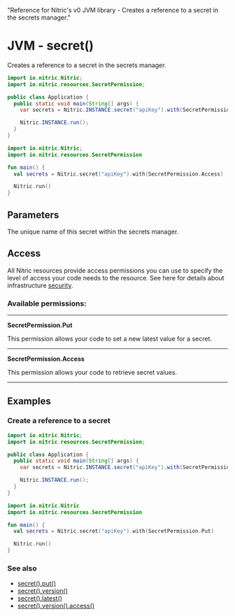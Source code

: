   "Reference for Nitric's v0 JVM library - Creates a reference to a secret in the secrets manager."

# JVM - secret()

Creates a reference to a secret in the secrets manager.

<Tabs syncKey="jvm-lang">

<TabItem label="Java">

```java
import io.nitric.Nitric;
import io.nitric.resources.SecretPermission;

public class Application {
  public static void main(String[] args) {
    var secrets = Nitric.INSTANCE.secret("apiKey").with(SecretPermission.Access);

    Nitric.INSTANCE.run();
  }
}
```

</TabItem>

<TabItem label="Kotlin">

```kotlin
import io.nitric.Nitric;
import io.nitric.resources.SecretPermission

fun main() {
  val secrets = Nitric.secret("apiKey").with(SecretPermission.Access)

  Nitric.run()
}
```

</TabItem>

</Tabs>

## Parameters

<Properties>
  <Property name="name" required type="String">
    The unique name of this secret within the secrets manager.
  </Property>
</Properties>

## Access

All Nitric resources provide access permissions you can use to specify the level of access your code needs to the resource. See here for details about infrastructure [security](/foundations/infrastructure/security).

### Available permissions:

---

**SecretPermission.Put**

This permission allows your code to set a new latest value for a secret.

---

**SecretPermission.Access**

This permission allows your code to retrieve secret values.

---

## Examples

### Create a reference to a secret

<Tabs syncKey="jvm-lang">

<TabItem label="Java">

```java
import io.nitric.Nitric;
import io.nitric.resources.SecretPermission;

public class Application {
  public static void main(String[] args) {
    var secrets = Nitric.INSTANCE.secret("apiKey").with(SecretPermission.Put);

    Nitric.INSTANCE.run();
  }
}
```

</TabItem>

<TabItem label="Kotlin">

```kotlin
import io.nitric.Nitric
import io.nitric.resources.SecretPermission

fun main() {
  val secrets = Nitric.secret("apiKey").with(SecretPermission.Put)

  Nitric.run()
}
```

</TabItem>

</Tabs>

### See also

- [secret().put()](./secret-put)
- [secret().version()](./secret-version)
- [secret().latest()](./secret-latest)
- [secret().version().access()](./secret-version-access)
